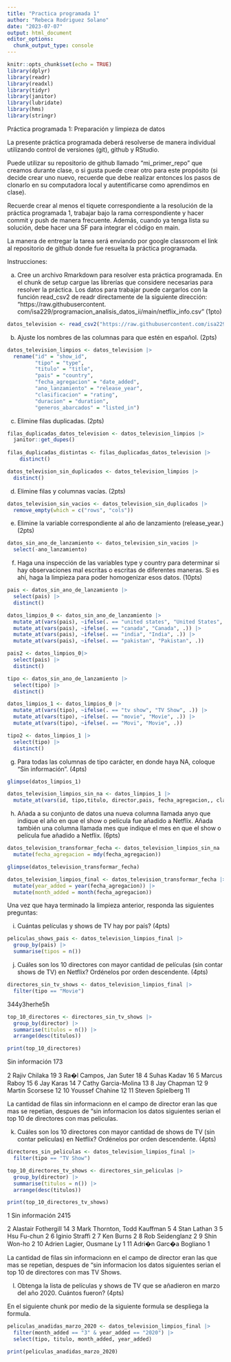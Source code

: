 ```yaml
---
title: "Practica programada 1"
author: "Rebeca Rodriguez Solano"
date: "2023-07-07"
output: html_document
editor_options: 
  chunk_output_type: console
---
```


```r
knitr::opts_chunk$set(echo = TRUE)
library(dplyr)
library(readr)
library(readxl)
library(tidyr)
library(janitor) 
library(lubridate)
library(hms)
library(stringr)
```



Práctica programada 1: Preparación y limpieza de datos

La presente práctica programada deberá resolverse de manera individual utilizando control de versiones (git),
github y RStudio.

Puede utilizar su repositorio de github llamado “mi_primer_repo” que creamos durante clase, o si gusta
puede crear otro para este propósito (si decide crear uno nuevo, recuerde que debe realizar entonces los pasos
de clonarlo en su computadora local y autentificarse como aprendimos en clase).

Recuerde crear al menos el tiquete correspondiente a la resolución de la práctica programada 1, trabajar
bajo la rama correspondiente y hacer commit y push de manera frecuente. Además, cuando ya tenga lista
su solución, debe hacer una SF para integrar el código en main.

La manera de entregar la tarea será enviando por google classroom el link al repositorio de github donde fue
resuelta la práctica programada.


Instrucciones:


a. Cree un archivo Rmarkdown para resolver esta práctica programada. En el chunk de setup cargue las
librerías que considere necesarias para resolver la práctica. Los datos para trabajar puede cargarlos con
la función read_csv2 de readr directamente de la siguiente dirección: “https://raw.githubusercontent.
com/isa229/programacion_analisis_datos_ii/main/netflix_info.csv” (1pto)

```r
datos_television <- read_csv2("https://raw.githubusercontent.com/isa229/programacion_analisis_datos_ii/main/netflix_info.csv")
```

b. Ajuste los nombres de las columnas para que estén en español. (2pts)

```r
datos_television_limpios <- datos_television |> 
  rename("id" = "show_id",
         "tipo" = "type",
         "titulo" = "title", 
         "pais" = "country",
         "fecha_agregacion" = "date_added",
         "ano_lanzamiento" = "release_year",
         "clasificacion" = "rating",
         "duracion" = "duration",
         "generos_abarcados" = "listed_in")
```

c. Elimine filas duplicadas. (2pts)

```r
filas_duplicadas_datos_television <- datos_television_limpios |>  
  janitor::get_dupes()
 
filas_duplicadas_distintas <- filas_duplicadas_datos_television |> 
    distinct()
```

```r
datos_television_sin_duplicados <- datos_television_limpios |> 
  distinct()
```

d. Elimine filas y columnas vacías. (2pts)

```r
datos_television_sin_vacios <- datos_television_sin_duplicados |> 
  remove_empty(which = c("rows", "cols"))  
```

e. Elimine la variable correspondiente al año de lanzamiento (release_year.) (2pts)

```r
datos_sin_ano_de_lanzamiento <- datos_television_sin_vacios |> 
  select(-ano_lanzamiento)
```

f. Haga una inspección de las variables type y country para determinar si hay observaciones mal escritas o
escritas de diferentes maneras. Si es ahí, haga la limpieza para poder homogenizar esos datos. (10pts)

```r
pais <- datos_sin_ano_de_lanzamiento |> 
  select(pais) |> 
  distinct()
```

```r
datos_limpios_0 <- datos_sin_ano_de_lanzamiento |> 
  mutate_at(vars(pais), ~ifelse(. == "united states", "United States", .)) |> 
  mutate_at(vars(pais), ~ifelse(. == "canada", "Canada", .)) |>
  mutate_at(vars(pais), ~ifelse(. == "india", "India", .)) |> 
  mutate_at(vars(pais), ~ifelse(. == "pakistan", "Pakistan", .))
```

```r
pais2 <- datos_limpios_0|> 
  select(pais) |> 
  distinct()
```

```r
tipo <- datos_sin_ano_de_lanzamiento |> 
  select(tipo) |> 
  distinct()
```

```r
datos_limpios_1 <- datos_limpios_0 |> 
  mutate_at(vars(tipo), ~ifelse(. == "tv show", "TV Show", .)) |> 
  mutate_at(vars(tipo), ~ifelse(. == "movie", "Movie", .)) |>
  mutate_at(vars(tipo), ~ifelse(. == "Movi", "Movie", .))
```

```r
tipo2 <- datos_limpios_1 |> 
  select(tipo) |> 
  distinct()
```

g. Para todas las columnas de tipo carácter, en donde haya NA, coloque “Sin información”. (4pts)

```r
glimpse(datos_limpios_1)
```

```r
datos_television_limpios_sin_na <- datos_limpios_1 |> 
  mutate_at(vars(id, tipo,titulo, director,pais, fecha_agregacion,, clasificacion, duracion, generos_abarcados), ~ifelse(is.na(.), "Sin información", .))
```

h. Añada a su conjunto de datos una nueva columna llamada anyo que indique el año en que el show o
película fue añadido a Netflix. Añada también una columna llamada mes que indique el mes en que el
show o película fue añadido a Netflix. (6pts)

```r
datos_television_transformar_fecha <- datos_television_limpios_sin_na |> 
  mutate(fecha_agregacion = mdy(fecha_agregacion))
```

```r
glimpse(datos_television_transformar_fecha)
```

```r
datos_television_limpios_final <- datos_television_transformar_fecha |> 
  mutate(year_added = year(fecha_agregacion)) |> 
  mutate(month_added = month(fecha_agregacion))
```

Una vez que haya terminado la limpieza anterior, responda las siguientes preguntas:

i. Cuántas películas y shows de TV hay por país? (4pts)

```r
peliculas_shows_pais <- datos_television_limpios_final |> 
  group_by(pais) |> 
  summarise(tipos = n())
```

j. Cuáles son los 10 directores con mayor cantidad de películas (sin contar shows de TV) en Netflix?
Ordénelos por orden descendente. (4pts)

```r
directores_sin_tv_shows <- datos_television_limpios_final |> 
  filter(tipo == "Movie")
```
344y3herhe5h 
```r
top_10_directores <- directores_sin_tv_shows |> 
  group_by(director) |> 
  summarise(titulos = n()) |> 
  arrange(desc(titulos))
```

```r
print(top_10_directores)
```

Sin información 173

2 Rajiv Chilaka 19
3 Ra�l Campos, Jan Suter 18
4 Suhas Kadav 16
5 Marcus Raboy 15
6 Jay Karas 14
7 Cathy Garcia-Molina 13
8 Jay Chapman 12
9 Martin Scorsese 12
10 Youssef Chahine 12
11 Steven Spielberg 11

La cantidad de filas sin informacionn en el campo de director eran las que mas se repetian, despues de "sin informacion los datos siguientes serian el top 10 de directores con mas peliculas.

k. Cuáles son los 10 directores con mayor cantidad de shows de TV (sin contar películas) en Netflix?
Ordénelos por orden descendente. (4pts)

```r
directores_sin_peliculas <- datos_television_limpios_final |> 
  filter(tipo == "TV Show")
```

```r
top_10_directores_tv_shows <- directores_sin_peliculas |> 
  group_by(director) |> 
  summarise(titulos = n()) |> 
  arrange(desc(titulos))
```

```r
print(top_10_directores_tv_shows)
```


1 Sin información 2415

2 Alastair Fothergill 14
3 Mark Thornton, Todd Kauffman 5
4 Stan Lathan 3
5 Hsu Fu-chun 2
6 Iginio Straffi 2
7 Ken Burns 2
8 Rob Seidenglanz 2
9 Shin Won-ho 2
10 Adrien Lagier, Ousmane Ly 1
11 Adri�n Garc�a Bogliano 1

La cantidad de filas sin informacionn en el campo de director eran las que mas se repetian, despues de "sin informacion los datos siguientes serian el top 10 de directores con mas TV Shows.

l. Obtenga la lista de películas y shows de TV que se añadieron en marzo del año 2020. Cuántos fueron?
(4pts)

En el siguiente chunk por medio de la siguiente formula se despliega la formula.

```r
peliculas_anadidas_marzo_2020 <- datos_television_limpios_final |> 
  filter(month_added == "3" & year_added == "2020") |> 
  select(tipo, titulo, month_added, year_added)
```

```r
print(peliculas_anadidas_marzo_2020)
```
